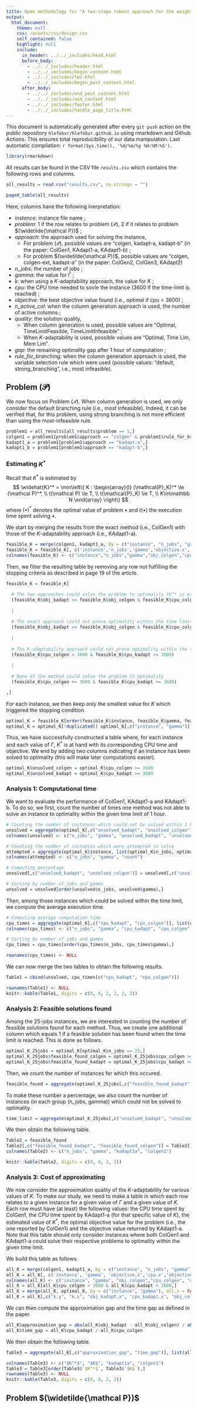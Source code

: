 ```yaml
---
title: Open methodology for "A two-stage robust approach for the weighted number of tardy jobs with objective uncertainty"
output: 
  html_document:
    theme: null
    css: /assets/css/design.css
    self_contained: false
    highlight: null
    include:
      in_header: ../../_includes/head.html
      before_body: 
        - ../../_includes/header.html
        - ../../_includes/begin_content.html
        - ../../_includes/toc.html
        - ../../_includes/begin_post_content.html
      after_body: 
        - ../../_includes/end_post_content.html
        - ../../_includes/end_content.html
        - ../../_includes/footer.html
        - ../../_includes/handle_page_title.html
---
```


<div class="warning">This document is automatically generated after every `git push` action on the public repository `hlefebvr/hlefebvr.github.io` using rmarkdown and Github Actions. This ensures total reproducibility of our data manipulation. Last automatic compilation: `r format(Sys.time(), '%d/%m/%y %H:%M:%S')`.</div>

```r
library(rmarkdown)
```

All results can be found in the CSV file `results.csv` which contains the following rows and columns.

```r
all_results = read.csv("results.csv", na.strings = "")
```
```r
paged_table(all_results)
```

Here, columns have the following inerpretation:

- *instance*: instance file name ;
- *problem*: 1 if the row relates to problem $(\mathcal P)$, 2 if it relates to problem $(\widetilde{\mathcal P})$ ;
- *approach*: the approach used for solving the instance,
  - For problem $(\mathcal P)$, possible values are "colgen, kadapt-a, kadapt-b" (in the paper: ColGen1, KAdapt1-a, KAdapt1-b) ;
  - For problem $(\widetilde{\mathcal P})$, possible values are "colgen, colgen-ext, kadapt-a" (in the paper: ColGen2, ColGen3, KAdapt2)
- *n_jobs*: the number of jobs ;
- *gamma*: the value for $\Gamma$ ;
- *k*: when using a $K$-adaptability approach, the value for $K$ ;
- *cpu*: the CPU time needed to sovle the instance (3600 if the time-limit is reached) ;
- *objective*: the best objective value found (i.e., optimal if *cpu* < 3600) ;
- *n_active_col*: when the column generation approach is used, the number of active columns ;
- *quality*: the solution quality,
  - When column generation is used, possible values are "Optimal, TimeLimitFeasible, TimeLimitInfeasible" ;
  - When $K$-adaptability is used, possible values are "Optimal, Time Lim, Mem Lim".
- *gap*: the remaining optimality gap after 1 hour of computation ;
- *rule_for_branching*: when the column generation approach is used, the variable selection rule which were used (possible values: "default, strong_branching", i.e., most infeasible).

## Problem $(\mathcal P)$

We now focus on Problem $(\mathcal P)$. When column generation is used, we only consider the default branching rule (i.e., most infeasible). Indeed, it can be verified that, for this problem, using strong branching is not more efficient than using the most-infeasible rule.

```r
problem1 = all_results[all_results$problem == 1,]
colgen1 = problem1[problem1$approach == "colgen" & problem1$rule_for_branching == "default",]
kadapt1_a = problem1[problem1$approach == "kadapt-a",]
kadapt1_b = problem1[problem1$approach == "kadapt-b",]
```

### Estimating $K^*$

Recall that $K^*$ is estimated by
$$
  \widehat{K}^* = \min\left\{ K : \begin{array}{l} (\mathcal{P}_K)^* \le (\mathcal P)^*, \\ t(\mathcal P) \le T, \\ t(\mathcal{P}_K) \le T, \\ K\in\mathbb N \end{array} \right\}
$$
where $(\bullet)^*$ denotes the optimal value of problem $\bullet$ and $t(\bullet)$ the execution time spent solving $\bullet$.

We start by merging the results from the exact method (i.e., ColGen1) with those of the $K$-adaptability approach (i.e., KAdapt1-a). 
```r
feasible_K = merge(colgen1, kadapt1_a, by = c("instance", "n_jobs", "gamma"), all = TRUE)
feasible_K = feasible_K[, c('instance','n_jobs','gamma','objective.x','cpu.x','gap.x','objective.y','k.y','cpu.y', 'gap.y')]
colnames(feasible_K) <- c("instance","n_jobs","gamma","obj_colgen","cpu_colgen", "gap_colgen", "obj_kadapt","k","cpu_kadapt", "gap_kadapt")
```
Then, we filter the resulting table by removing any row not fulfilling the stopping criteria as described in page 19 of the article.
```r
feasible_K = feasible_K[

  # The two approaches could solve the problme to optimality (K^* is exact!)
  (feasible_K$obj_kadapt <= feasible_K$obj_colgen & feasible_K$cpu_colgen < 3600 & feasible_K$cpu_kadapt < 3600)
  
  | 
    
  # The exact approach could not prove optimality within the time limit
  (feasible_K$obj_kadapt <= feasible_K$obj_colgen & feasible_K$cpu_colgen >= 3600 & feasible_K$cpu_kadapt < 3600)
  
  | 
    
  # The K-adaptability approach could not prove optimality within the time limit
  (feasible_K$cpu_colgen < 3600 & feasible_K$cpu_kadapt >= 3600)
  
  | 
    
  # None of the method could solve the problem to optimality
  (feasible_K$cpu_colgen >= 3600 & feasible_K$cpu_kadapt >= 3600)

,]
```

For each instance, we then keep only the smallest value for $K$ which triggered the stopping condition.
```r
optimal_K = feasible_K[order(feasible_K$instance, feasible_K$gamma, feasible_K$k),]
optimal_K = optimal_K[!duplicated(( optimal_K[,c("instance", "gamma")] )),]
```

Thus, we have successfully constructed a table where, for each instance and each value of $\Gamma$, $K^*$ is at hand with its corresponding CPU time and objective. We end by adding two columns indicating if an instance has been solved to optimality (this will make later computations easier).
```r
optimal_K$unsolved_colgen = optimal_K$cpu_colgen >= 3600
optimal_K$unsolved_kadapt = optimal_K$cpu_kadapt >= 3600
```

### Analysis 1: Computational time

We want to evaluate the performance of ColGen1, KAdapt1-a and KAdapt1-b. To do so, we first, count the number of times one method was not able to solve an instance to optimality within the given time limit of 1 hour.
```r
# Counting the number of instances which could not be solved within 1 hour
unsolved = aggregate(optimal_K[,c("unsolved_kadapt", "unsolved_colgen")], list(optimal_K$n_jobs, optimal_K$gamma), sum)
colnames(unsolved) <- c("n_jobs", "gamma", "unsolved_kadapt", "unsolved_colgen")

# Counting the number of instances which were attempted to solve
attempted = aggregate(optimal_K$instance, list(optimal_K$n_jobs, optimal_K$gamma), length)
colnames(attempted) <- c("n_jobs", "gamma", "count")

# Computing percentage
unsolved[,c("unsolved_kadapt", "unsolved_colgen")] = unsolved[,c("unsolved_kadapt", "unsolved_colgen")] / c(attempted$count, attempted$count) * 100

# Sorting by number of jobs and gamma
unsolved = unsolved[order(unsolved$n_jobs, unsolved$gamma),]
```
Then, among those instances which could be solved within the time limit, we compute the average execution time.
```r
# Computing average computation time
cpu_times = aggregate(optimal_K[,c("cpu_kadapt", "cpu_colgen")], list(optimal_K$n_jobs, optimal_K$gamma), mean)
colnames(cpu_times) <- c("n_jobs", "gamma", "cpu_kadapt", "cpu_colgen")

# Sorting by number of jobs and gamma
cpu_times = cpu_times[order(cpu_times$n_jobs, cpu_times$gamma),]
```

```r
rownames(cpu_times) <- NULL
```

We can now merge the two tables to obtain the following results.
```r
Table1 = cbind(unsolved, cpu_times[c("cpu_kadapt", "cpu_colgen")])
```

```r
rownames(Table1) <- NULL
knitr::kable(Table1, digits = c(0, 0, 2, 2, 2, 2))
```

### Analysis 2: Feasible solutions found

Among the 25-jobs instances, we are interested in counting the number of feasible solutions found for each method. Thus, we create one additional column which equals 1 if a feasible solution has been found when the time limit is reached. This is done as follows.
```r
optimal_K_25jobs = optimal_K[optimal_K$n_jobs == 25,]
optimal_K_25jobs$feasible_found_colgen = optimal_K_25jobs$cpu_colgen >= 3600 & optimal_K_25jobs$gap_colgen > 0
optimal_K_25jobs$feasible_found_kadapt = optimal_K_25jobs$cpu_kadapt >= 3600 & optimal_K_25jobs$gap_kadapt > 0
```
Then, we count the number of instances for which this occured.
```r
feasible_found = aggregate(optimal_K_25jobs[,c("feasible_found_kadapt", "feasible_found_colgen")], list(optimal_K_25jobs$n_jobs, optimal_K_25jobs$gamma), sum)
```
To make these number a percentage, we also count the number of instances (in each group (n_jobs, gamma)) which could not be solved to optimality.
```r
time_limit = aggregate(optimal_K_25jobs[,c("unsolved_kadapt", "unsolved_colgen")], list(optimal_K_25jobs$n_jobs, optimal_K_25jobs$gamma), sum)
```
We then obtain the following table.
```r
Table2 = feasible_found
Table2[,c("feasible_found_kadapt", "feasible_found_colgen")] = Table2[,c("feasible_found_kadapt", "feasible_found_colgen")] / time_limit[, c("unsolved_kadapt", "unsolved_colgen")] * 100
colnames(Table2) <- c("n_jobs", "gamma", "kadapt1a", "colgen1")
```
```r
knitr::kable(Table2, digits = c(0, 0, 2, 2))
```

### Analysis 3: Cost of approximating

We now consider the approximation quality of the $K$-adaptability for various values of $K$. To make our study, we need to make a table in which each row relates to a given instance for a given value of $\Gamma$ and a given value of $K$. Each row must have (at least) the following values: the CPU time spent by ColGen1, the CPU time spent by KAdapt1-a (for that specific value of $K$), the estimated value of $K^*$, the optimal objective value for the problem (i.e., the one reported by ColGen1) and the objective value returned by KAdapt1-a. Note that this table should only consider instances where both ColGen1 and KAdapt1-a could solve their respective problems to optimality within the given time limit. 

We build this table as follows.
```r
all_K = merge(colgen1, kadapt1_a, by = c("instance", "n_jobs", "gamma"), all = TRUE)
all_K = all_K[, c('instance', 'gamma', 'objective.x','cpu.x','objective.y', 'cpu.y', 'k.y')]
colnames(all_K) <- c("instance", "gamma", "obj_colgen","cpu_colgen", "obj_kadapt", "cpu_kadapt", "k")
all_K = all_K[all_K$cpu_colgen < 3600 & all_K$cpu_kadapt < 3600,]
all_K = merge(all_K, optimal_K, by = c("instance", "gamma"), all.x = FALSE, all.y = TRUE)
all_K = all_K[,c("k.y", "k.x", "obj_kadapt.x", "cpu_kadapt.x", "obj_colgen.x", "cpu_colgen.x")]
```

We can then compute the approximation gap and the time gap as defined in the paper.
```r
all_K$approximation_gap = abs(all_K$obj_kadapt - all_K$obj_colgen) / abs(all_K$obj_colgen) * 100
all_K$time_gap = all_K$cpu_kadapt / all_K$cpu_colgen
```

We then obtain the following table.
```r
Table3 = aggregate(all_K[,c("approximation_gap", "time_gap")], list(all_K$k.y, all_K$k.x), mean)
```
```r
colnames(Table3) <- c("$K^*$", "$K$", "kadapt1a", "colgen1")
Table3 = Table3[order(Table3$`$K^*$`, Table3$`$K$`),]
rownames(Table3) <- NULL
knitr::kable(Table3, digits = c(0, 0, 2, 2))
```

## Problem $(\widetilde{\mathcal P})$


